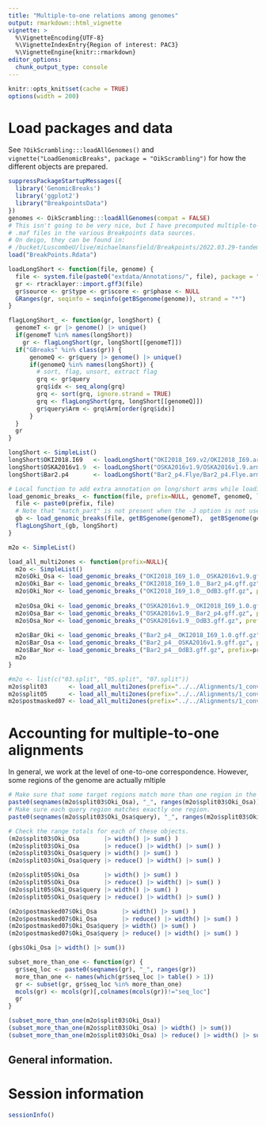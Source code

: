 ```yaml
---
title: "Multiple-to-one relations among genomes"
output: rmarkdown::html_vignette
vignette: >
  %\VignetteEncoding{UTF-8}
  %\VignetteIndexEntry{Region of interest: PAC3}
  %\VignetteEngine{knitr::rmarkdown}
editor_options: 
  chunk_output_type: console
---
```


```r
knitr::opts_knit$set(cache = TRUE)
options(width = 200)
```

Load packages and data
======================

See `?OikScrambling:::loadAllGenomes()` and `vignette("LoadGenomicBreaks",
package = "OikScrambling")` for how the different objects are prepared.

```r
suppressPackageStartupMessages({
  library('GenomicBreaks')
  library('ggplot2')
  library("BreakpointsData")
})
genomes <- OikScrambling:::loadAllGenomes(compat = FALSE)
# This isn't going to be very nice, but I have precomputed multiple-to-one GFF files from the 
# .maf files in the various Breakpoints data sources.
# On deigo, they can be found in:
# /bucket/LuscombeU/live/michaelmansfield/Breakpoints/2022.03.29-tandem_inverted_duplications
load("BreakPoints.Rdata")

loadLongShort <- function(file, genome) {
  file <- system.file(paste0("extdata/Annotations/", file), package = "BreakpointsData")
  gr <- rtracklayer::import.gff3(file)
  gr$source <- gr$type <- gr$score <- gr$phase <- NULL
  GRanges(gr, seqinfo = seqinfo(getBSgenome(genome)), strand = "*")
}

flagLongShort_ <- function(gr, longShort) {
  genomeT <- gr |> genome() |> unique()
  if(genomeT %in% names(longShort))
    gr <- flagLongShort(gr, longShort[[genomeT]])
  if("GBreaks" %in% class(gr)) {
      genomeQ <- gr$query |> genome() |> unique()
      if(genomeQ %in% names(longShort)) {
        # sort, flag, unsort, extract flag
        grq <- gr$query
        grq$idx <- seq_along(grq)
        grq <- sort(grq, ignore.strand = TRUE)
        grq <- flagLongShort(grq, longShort[[genomeQ]])
        gr$query$Arm <- grq$Arm[order(grq$idx)]
      }
  }
  gr
}

longShort <- SimpleList()
longShort$OKI2018.I69   <- loadLongShort("OKI2018_I69.v2/OKI2018_I69.arms.gff3", "OKI2018.I69")
longShort$OSKA2016v1.9  <- loadLongShort("OSKA2016v1.9/OSKA2016v1.9.arms.gff3",  "OSKA2016v1.9")
longShort$Bar2.p4       <- loadLongShort("Bar2_p4.Flye/Bar2_p4.Flye.arms.gff3",  "Bar2.p4")

# Local function to add extra annotation on long/short arms while loading data
load_genomic_breaks_ <- function(file, prefix=NULL, genomeT, genomeQ, longShort=NULL) {
  file <- paste0(prefix, file)
  # Note that "match_part" is not present when the -J option is not used.
  gb <- load_genomic_breaks(file, getBSgenome(genomeT),  getBSgenome(genomeQ), type="match")
  flagLongShort_(gb, longShort)
}

m2o <- SimpleList()

load_all_multi2ones <- function(prefix=NULL){
  m2o <- SimpleList()
  m2o$Oki_Osa <- load_genomic_breaks_("OKI2018_I69_1.0__OSKA2016v1.9.gff.gz", prefix=prefix, "OKI2018.I69",  "OSKA2016v1.9", longShort)
  m2o$Oki_Bar <- load_genomic_breaks_("OKI2018_I69_1.0__Bar2_p4.gff.gz", prefix=prefix, "OKI2018.I69", "Bar2.p4", longShort)
  m2o$Oki_Nor <- load_genomic_breaks_("OKI2018_I69_1.0__OdB3.gff.gz", prefix=prefix, "OKI2018.I69", "OdB3", longShort)
  
  m2o$Osa_Oki <- load_genomic_breaks_("OSKA2016v1.9__OKI2018_I69_1.0.gff.gz", prefix=prefix, "OSKA2016v1.9", "OKI2018.I69", longShort)
  m2o$Osa_Bar <- load_genomic_breaks_("OSKA2016v1.9__Bar2_p4.gff.gz", prefix=prefix, "OSKA2016v1.9", "Bar2.p4", longShort)
  m2o$Osa_Nor <- load_genomic_breaks_("OSKA2016v1.9__OdB3.gff.gz", prefix=prefix, "OSKA2016v1.9", "OdB3", longShort)
  
  m2o$Bar_Oki <- load_genomic_breaks_("Bar2_p4__OKI2018_I69_1.0.gff.gz", prefix=prefix, "Bar2.p4", "OKI2018.I69", longShort)
  m2o$Bar_Osa <- load_genomic_breaks_("Bar2_p4__OSKA2016v1.9.gff.gz", prefix=prefix, "Bar2.p4", "OSKA2016v1.9", longShort)
  m2o$Bar_Nor <- load_genomic_breaks_("Bar2_p4__OdB3.gff.gz", prefix=prefix, "Bar2.p4", "OdB3", longShort)
  m2o
}

#m2o <- list(c("03.split", "05.split", "07.split"))
m2o$split03      <- load_all_multi2ones(prefix="../../Alignments/1_converted_maf_03.split/Oidioi_v3/")
m2o$split05      <- load_all_multi2ones(prefix="../../Alignments/1_converted_maf_05.split/Oidioi_v3/")
m2o$postmasked07 <- load_all_multi2ones(prefix="../../Alignments/1_converted_maf_07.postmasked/Oidioi_v3/")

```

# Accounting for multiple-to-one alignments

In general, we work at the level of one-to-one correspondence. However, some regions of the genome are actually mltiple

```r
# Make sure that some target regions match more than one region in the query.
paste0(seqnames(m2o$split03$Oki_Osa), "_", ranges(m2o$split03$Oki_Osa)) |> table() |> sort() |> tail()
# Make sure each query region matches exactly one region.
paste0(seqnames(m2o$split03$Oki_Osa$query), "_", ranges(m2o$split03$Oki_Osa$query)) |> table() |> sort() |> tail()

# Check the range totals for each of these objects.
(m2o$split03$Oki_Osa       |> width() |> sum() )
(m2o$split03$Oki_Osa       |> reduce() |> width() |> sum() )
(m2o$split03$Oki_Osa$query |> width() |> sum() )
(m2o$split03$Oki_Osa$query |> reduce() |> width() |> sum() )

(m2o$split05$Oki_Osa       |> width() |> sum() )
(m2o$split05$Oki_Osa       |> reduce() |> width() |> sum() )
(m2o$split05$Oki_Osa$query |> width() |> sum() )
(m2o$split05$Oki_Osa$query |> reduce() |> width() |> sum() )

(m2o$postmasked07$Oki_Osa       |> width() |> sum() )
(m2o$postmasked07$Oki_Osa       |> reduce() |> width() |> sum() )
(m2o$postmasked07$Oki_Osa$query |> width() |> sum() )
(m2o$postmasked07$Oki_Osa$query |> reduce() |> width() |> sum() )

(gbs$Oki_Osa |> width() |> sum())
```

```r
subset_more_than_one <- function(gr) {
  gr$seq_loc <- paste0(seqnames(gr), "_", ranges(gr))
  more_than_one <- names(which(gr$seq_loc |> table() > 1))
  gr <- subset(gr, gr$seq_loc %in% more_than_one)
  mcols(gr) <- mcols(gr)[,colnames(mcols(gr))!="seq_loc"]
  gr
}

(subset_more_than_one(m2o$split03$Oki_Osa))
(subset_more_than_one(m2o$split03$Oki_Osa) |> width() |> sum())
(subset_more_than_one(m2o$split03$Oki_Osa) |> reduce() |> width() |> sum())
```

## General information.


# Session information

```r
sessionInfo()
```
